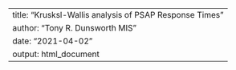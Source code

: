---
title: "Krusksl-Wallis analysis of PSAP Response Times"
author: "Tony R. Dunsworth MIS"
date: "2021-04-02"
output: html_document
---